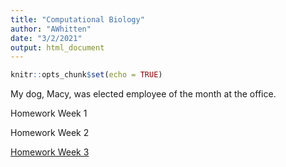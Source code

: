 ```yaml
---
title: "Computational Biology"
author: "AWhitten"
date: "3/2/2021"
output: html_document
---
```


```r
knitr::opts_chunk$set(echo = TRUE)
```

My dog, Macy, was elected employee of the month at the office.

Homework Week 1

Homework Week 2

[Homework Week 3](Homework3.html)